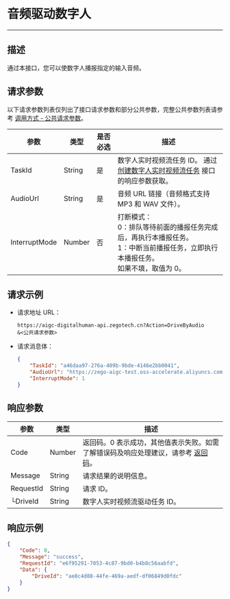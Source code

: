 # 音频驱动数字人

---

##  描述

通过本接口，您可以使数字人播报指定的输入音频。


<PostPrototype link="https://aigc-digitalhuman-api.zegotech.cn?Action=DriveByAudio" />

## 请求参数

以下请求参数列表仅列出了接口请求参数和部分公共参数，完整公共参数列表请参考 [调用方式 - 公共请求参数](./../Accessing%20Server%20APIs.mdx#公共请求参数)。

| 参数               | 类型   | 是否必选 | 描述             |
|------------------|------|------|-------------------------|
| TaskId      | String | 是    | 数字人实时视频流任务 ID。 通过 [创建数字人实时视频流任务](./Create%20Digital%20Human%20Stream%20Task.mdx) 接口的响应参数获取。    |
| AudioUrl      | String | 是    | 音频 URL 链接（音频格式支持 MP3 和 WAV 文件）。    |
| InterruptMode      | Number | 否    | 打断模式：<br/>0：排队等待前面的播报任务完成后，再执行本播报任务。<br/>1：中断当前播报任务，立即执行本播报任务。 <br/>如果不填，取值为 0。   |

## 请求示例

- 请求地址 URL：

    ```https
    https://aigc-digitalhuman-api.zegotech.cn?Action=DriveByAudio
    &<公共请求参数>
    ```

- 请求消息体：

    ```json
    {
        "TaskId": "a46daa97-276a-409b-9bde-4146e2bb0041",
        "AudioUrl": "https://zego-aigc-test.oss-accelerate.aliyuncs.com/audio/20250612/5b3819fe-c507-45f7-a5c3-a4f817e71c8b.wav?OSSAccessKeyId=LTAI5tGqv9rje9rHtTDWyDXo&Expires=1749801042&Signature=aiI80PCICHuEFeUl4W5wITw86V8%3D",
        "InterruptMode": 1
    }
    ```

## 响应参数

| 参数 | 类型 | 描述 |
|------|------|------|
| Code | Number | 返回码。0 表示成功，其他值表示失败。如需了解错误码及响应处理建议，请参考 [返回码](./../Return%20codes.mdx)。 |
| Message | String | 请求结果的说明信息。 |
| RequestId | String | 请求 ID。 |
| └DriveId      | String       | 数字人实时视频流驱动任务 ID。 |

## 响应示例

```json
{
    "Code": 0,
    "Message": "success",
    "RequestId": "e6f95291-7053-4c87-9bd0-b4b8c56aabfd",
    "Data": {
        "DriveId": "ae8c4d88-44fe-469a-aedf-df06849d0fdc"
    }
}
```
